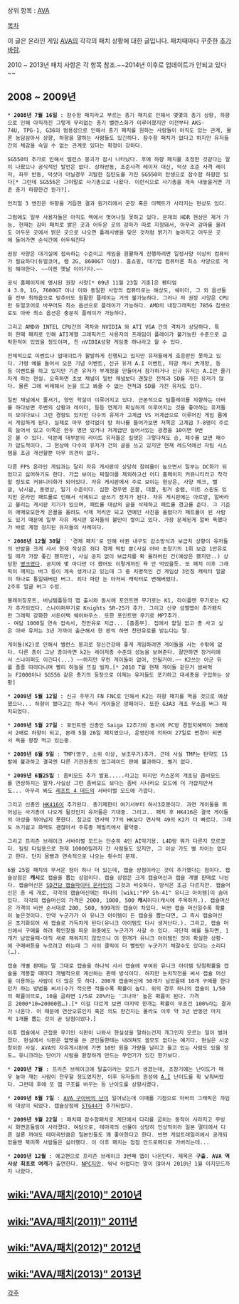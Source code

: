 상위 항목 : [[AVA]]

[[목차]]

이 글은 온라인 게임 [[AVA]]의 각각의 패치 상황에 대한 글입니다. 패치때마다 꾸준한 [[추가바람]].

2010 ~ 2013년 패치 사항은 각 항목 참조.~~2014년 이후로 업데이트가 안되고 있다~~

== 2008 ~ 2009년 ==
 * '''2008년 7월 16일''' : 잠수함 패치라고 부르는 총기 패치로 인해서 몇몇의 총기 상향, 하향으로 인해 아직까진 그렇게 무리없는 총기 밸런스화가 이루어졌지만 이전부터 AKS-74U, TPG-1, G36의 범용성으로 인해서 총기 패치를 원하는 사람들이 아직도 있는 관계, 물론 농담삼아서 상향, 하향을 말하는 사람들도 있긴하다. 잠수함 패치가 없다고 하지만 유저들간의 체감을 속일 수 없는 관계로 있다는 확정이 강하다.

 SG550의 추가로 인해서 밸런스 붕괴가 잠시 나타났다. 후에 하향 패치를 조정한 것같다는 말이 나왔으나 공식적인 발언은 없다. 상하반동, 조준사격 레이저 대신, 덕샷 조준 사격 레이저, 좌우 반동, 덕샷이 아닐경우 괴랄한 집탄도를 가진 SG550의 탄생으로 잠수함 하향은 있다[* 그런데 SG556은 그야말로 사기총으로 나왔다. 이런식으로 사기총을 계속 내놓을거면 기존 총기 하향한건 뭔가?].

 언리얼 3 엔진은 하향을 거듭한 결과 원거리에서 군장 혹은 이펙트가 사라지는 현상도 있다.

 그럼에도 일부 사용자들은 아직도 렉에서 벗어나질 못하고 있다. 문제의 HDR 현상은 제거 가능, 현재는 감마 패치로 밝은 곳과 어두운 곳의 감마가 따로 지정돼서, 아무리 감마를 올려도 어두운 곳에서 밝은 곳으로 나오면 플래시뱅을 맞은 것처럼 밝기가 높아지고 어두운 곳에 들어가면 순식간에 어두워진다

 권장 사양은 대기실에 접속하는 수준이고 게임을 원활하게 진행하려면 일정사양 이상의 컴퓨터가 필요하다(듀얼코어, 램 2G, 8600GT 이상). 홈쇼핑, 대기업 컴퓨터론 최소 사양으로 게임 해야한다. ~~이젠 옛날 이야기다.~~

 공식 홈페이지에 명시된 권장 사양[* 09년 11월 23일 기준]은 펜티엄4 3.0, 1G, 7600GT 이나 이와 동일한 사양의 컴퓨터로는 해상도, 쉐이더, 그 외 옵션들을 전부 최하옵으로 맞추어도 원활한 플레이는 거의 불가능하다. 그러나 저 권장 사양은 CPU만 듀얼코어로 바꾸어도 최소 옵션으로 플레이가 가능하다. AMD의 내장그래픽인 785G 칩셋으로도 아바 최소 옵션은 충분히 플레이가 가능하다.

 그리고 AMD와 INTEL CPU간의 격차와 NVIDIA 와 ATI VGA 간의 격차가 상당하다. 특히 한때 패치로 인해 ATI계열 그래픽카드 사용자의 프레임이 플레이가 불가능한 수준으로 급락한적이 있었을 정도이며, 친 nVIDIA성향 게임중 하나라고 할 수 있다.

 전체적으로 이벤트나 업데이트가 활발하게 진행되고 있지만 유저들에게 호응받진 못하고 있다. 가령 예를 들어서 오픈 기념 이벤트, 신규 유저 A.I 이벤트, 피망 캐시 大개방, 등등 이벤트를 하고 있지만 기존 유저가 부계정을 만들어서 참가하거나 신규 유저는 A.I만 줄기차게 하는 현실. 오죽하면 초보 채널이 일반 채널보다 괜찮은 전적과 SD를 가진 유저가 많다. 물론 그에 비례해서 눈을 뜨고 봐줄 수 없는 전적과 SD를 가진 유저도 있다.

 일반 채널에서 줄서기, 양민 학살이 이루어지고 있다. 근본적으로 팀플레이를 지향하는 아바를 하다보면 주변의 상황과 레이더, 등등 연계가 확실하게 이루어지는 것을 좋아하는 유저들이 모이다보니 그런 경향도 있지만 다수의 유저가 고계급 VS 저계급으로 이루어진 게임 룸에서 게임하게 된다. 실제로 아무 생각없이 방 하나를 들어가보면 저쪽은 고계급 7-8명이 주르륵 늘어서 있고 이쪽은 한두 명만 있거나 저계급만 늘어서있는 광경을 10이면 9번은 볼 수 있다. 덕분에 대부분의 라이트 유저들은 킬뎃은 그렇다쳐도 승, 패수를 보면 패수가 압도적이다. 그 현상에 다수의 유저가 건의 글을 쓰고 있지만 현재 레드덕에선 자팀 시스템을 조금 개선할뿐 아무 의견이 없다.

 다른 FPS 온라인 게임과는 달리 자유 게시판이 상당히 참여율이 높으면서 일부는 DC화가 되었다고 싫어하기도 한다. 가끔 보이는 찌질이를 제외하고선 어디 홈페이지 커뮤니티라고 착각할 정도로 커뮤니티화가 되어있다. 자유 게시판에서 주로 보이는 현상은, 사양 체크, 뻘글, 낚시글, 동영상, 일기 수준이다. 심한 경우엔 은꼴, 대꼴, 핑거 슬램, 미트 스핀도 있지만 온라인 패트롤로 인해서 삭제되고 글쓰기 정지가 된다. 자유 게시판에는 아르방, 알바라고 불리는 게시판 지기가 있으며, 패트롤 대상의 글을 삭제하고 패트롤 경고를 준다. 그 기준이 애매모모한게 은꼴을 올려도 삭제 처리만 되고 연예인 사진을 올렸다가 패트롤이 된 사람도 있기 때문에 일부 자유 게시판 유저들의 불만이 쌓이고 있다. 가장 문제된게 알바 욕했다가 바로 계정 정지된 유저들의 사례이다.

 * '''2008년 12월 30일''' : '경제 패치'로 인해 바뀐 내구도 감소방식과 보급치 상향이 유저들의 반발을 크게 사서 현재 작상은 죄다 경제 떡밥 뿐(사실 아바 초창기의 1회 보급 1만유로일 때가 가장 좋긴 했지만), 사실 공지 없이 보급치를 확 올려버린 건(예상은 했지만..) 상당한 [[병크]]였다. 공지에 몇 마디만 더 했어도 이렇게까진 욕 안 먹었을듯. 또 패치 이후 그래픽이 깨지는 버그 등이 계속 생겨나고 있는데 그 중 치명적인 건 게임상 3인칭 캐릭터 얼굴이 하나로 통일돼버린 버그. 죄다 파란 눈 아저씨 캐릭터로 변해버렸다. 
 2주후 얼굴 버그 수정.

 블레이징포트, 버닝템플등의 맵 출시와 동시에 포인트맨 무기로는 K1, 라이플맨 무기로는 K2가 추가되었다. 스나이퍼무기로 Knights SR-25가 추가. 그리고 신규 섬멸맵이 추가됐지만 그래픽 강화한 서든어택 웨어하우스. 또한 포인트맨 무기로 MP7추가.
 - 여담 1000일 연속 접속시, 천만유로 지급... [흠좀무]. 집에서 할일 없고 총 사고 싶은 아바 유저는 3년 가까이 출근해서 한 판씩 하면 천만유로를 받는다는 말.

 게이둘(K2)로 인해서 밸런스 붕괴로 정신건강에 좋게 게임하려면 게이둘을 사는 수밖에 없다. 다른 총이 그냥 총이라면 k2는 레이저총 수준의 성능을 보여준다. 잘만하면 장거리에서 스나이퍼도 이긴다(...) ~~하지만 우린 게이둘이 없어, 안될거야.~~ K2쓰는 아군 뒤를 졸졸 따라다니며 빨리 하늘을 뜨길 빌자.[* 2010 7월 현재 게이둘 같은거 쌈싸먹는 F2000이나 SG556 같은 총기의 등장으로 이제는 유저들도 포기하고 대세총을 구입하는 상황]

 * '''2009년 5월 12일''' : 신규 주무기 FN FNC로 인해서 K2는 하향 패치를 먹을 것으로 예상했으나... 하향이 됐다고는 하나 역시 게이둘은 깡패이다. 또한 G3A3 개조 무소음 버그 패치되었다.

 * '''2009년 5월 27일''' : 포인트맨 신총인 Saiga 12추가와 동시에 PC방 경험치혜택이 3배에서 2배로 하향이 되고, 본래 5월 26일 패치였으나, 운영진에 의하여 27일로 변경이 되면서 욕을 왕창 먹고 있는중.

 * '''2009년 6월 9일''' : TMP(영구, 소위 이상, 보조무기)추가. 근데 사실 TMP는 탄약도 15발에 불과하고 결국엔 다른 기관권총의 업그레이드 판에 불과하다. 별거 없다.

 * '''2009년 6월25일''' : 좀비모드 추가 발표.....라고는 하지만 카스온의 개초딩 좀비모드를 연상하지는 말자.사실상 그런 좀비모드 보다는 좀비 시나리오 모드에 더 가깝지만서도... 아무리 봐도 [[레프트 4 데드]]의 서바이벌 모드에 가깝다.

 그리고 신총인 [[HK416]]이 추가된다. 총기제한이 여기서부터 하사3호봉이다. 과연 게이둘을 뛰어넘는 사기총이 나오게 될것인지 유저들은 기대중. 그리고.. 패치 후 HK416은 결국 게이둘의 아성을 뛰어넘지 못한다. 참고로 연사력 77의 HK보다 연사력 49의 K2가 더 빠르다. 그래도 쓰기쉽고 화력도 괜찮아서 주류총 패밀리에서 활약중.

 그리고 프리즌 브레이크 서바이벌 모드는 단순히 4인 AI막기용. L4D랑 뭐가 다른지 모르겠다. 킬링 타임용으로 현재 10000킬까지 간 사람들도 있지만, 그 이상 가도 별 차이는 없다고 한다. 단지 몸빵과 연속적으로 나오는 횟수의 문제.

 6월 25일 패치의 무서운 점이 하나 더 있는데, 캡슐 상점이라는 것이 추가됐다는 점이다. 캡슐상점은 '''캐시'''로 캡슐을 뽑는 상점이다. 캡슐 상점은 크게 캡슐머신과 캡슐 개별 판매로 나뉜다. 캡슐머신은 [[SD건담 캡슐파이터 온라인]]의 그것과 비슷하다. 방식은 조금 다르지만. 캡슐머신은 총 세 개로, 각각의 캡슐머신에는 하나의 [wiki:"PP Sh-41" 유니크 아이템]이 숨어있다. 각각의 캡슐머신의 가격은 2000, 1000, 500 '''캐시'''이다(캐시에 주목하자.). 캡슐머신은 가격이 비싼 순서대로 200, 500, 999개의 캡슐이 차있다. 비싼 캡슐 머신일수록 확률이 높은것이다. 만약 누군가가 이 유니크 아이템이 든 캡슐을 뽑는다면, 그 즉시 캡슐머신은 초기화되어 새 캡슐로 가득차게 된다(유니크 아이템도 다시 생겨난다.). 그리고, 캡슐 머신에서 구매를 하려 확인창을 띄운 와중에도 누군가가 사갈 수 있다. 극단적 예를 들자면, 1개가 남았을때-아직 새로 채워지지 않았으니 이 한개가 유니크 아이템인 것이 확실한 상황-에 구매버튼을 누르려고 하는데 그 사이 클릭이 더 빨랐던 누군가가 채갈수도 있다는 소리다(…).

 캡슐 개별 판매는 말 그대로 캡슐을 하나씩 사서 캡슐에 부여된 유니크 아이템 당첨확률을 캡슐을 개봉할 때마다 개별적으로 계산하는 판매 방식이다. 하지만 눈치작전을 써서 캡슐 머신을 이용하는 사람이 더 많은 듯 하다. 200개 캡슐머신에 50개가 남았을때 10개 구매를 한다던가 하는 방법을 써서(수가 적으면 적을수록 확률이 높다. 위의 경우 하나의 캡슐이 1/50의 확률이므로, 10을 곱하면 1/5로 20%라는 '그나마' 높은 확률이 된다. 가격은 2000*10=20000원…).[* 이걸 다르게 보면 마지막 한개는 확률이 무조건 100%라는 결과가 나온다. 이 때문에 연산오류인지 혹은 의도 한건지는 몰라도 이후 약 3년 반동안 마지막 1개를 뽑는 것이 곧 당첨이었다.]

 이후 캡슐에서 근접용 무기인 식판이 나와서 현실성을 말하는건지 개그인지 모르는 일이 벌어졌다. 현실에서 식판은 헬멧을 쓴 군인들한테는 내려쳐도 쓸모도 없다는 얘기다. 현실은 시궁창이란 사실. AVA의 자유게시판에 가면 10만 원을 가량을 날리고 울고 있는 사람도 있을 정도… 유니크라는 단어가 사람을 환장하게 만드는 무언가가 있긴 한가보다.

 * '''2009년 7월''' : 프리즌 브레이크에 탈출이라는 모드가 생겼는데, 초창기에는 난이도가 매우 높아 깨는 사람이 전무할 정도였지만, 이후 유저들의 원성에 [[A.I]] 난이도를 확 낮춰버렸다. 그런데 후에 또 맵 구조를 바꾸는 등 난이도를 상향시켰다.

 * '''2009년 8월 7일''' : [[AVA 구아바의 난]]이 일어났는데 이때를 기점으로 아바의 그래픽은 까임의 대상이 되었다. 캡슐상점에 [[STG44]]가 추가되었다.

 * '''2009년 9월 22일''' : 패치때 잠수함패치로 계단에서 다리를 굽히는 동작이 사라지고 무빙시 화면흔들림이 사라졌다. 여담으로, 테마곡의 선율이 상당히 인상적이라 일본 멀티에서 다른 걸론 까여도 테마곡만큼은 일본인들도 꽤 좋아한다고 한다. 반면 게임트레일러에서 공개되었을땐 북미쪽 사람들은 싫어했다. 이 이후 패치는 점점 안드로메다로 가버리는데...

 * '''2009년 12월''' : 예고편으로 프리즌 브레이크 3번째 맵이 나온단다. 제목은 '''구출'''. '''AVA 역사상 최초로 여캐'''가 출연한다. [[NPC]]지만. 워낙 어렵다는 말이 많아서 2010년 1월 이지모드까지 나왔다.

== [[wiki:"AVA/패치(2010)" 2010년]] ==


== [[wiki:"AVA/패치(2011)" 2011년]] ==


== [[wiki:"AVA/패치(2012)" 2012년]] ==


== [[wiki:"AVA/패치(2013)" 2013년]] ==


[[각주]]
